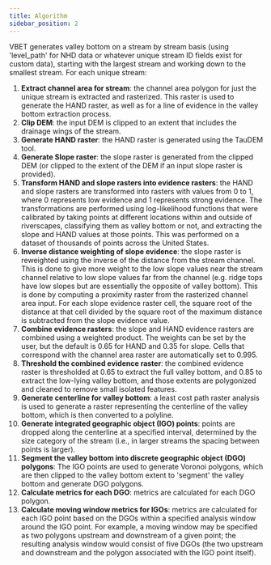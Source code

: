 ```yaml
---
title: Algorithm
sidebar_position: 2
---
```


VBET generates valley bottom on a stream by stream basis (using 'level_path' for NHD data or whatever unique stream ID fields exist for custom data), starting with the largest stream and working down to the smallest stream. For each unique stream:

1. **Extract channel area for stream**: the channel area polygon for just the unique stream is extracted and rasterized. This raster is used to generate the HAND raster, as well as for a line of evidence in the valley bottom extraction process.
2. **Clip DEM**: the input DEM is clipped to an extent that includes the drainage wings of the stream.
3. **Generate HAND raster**: the HAND raster is generated using the TauDEM tool.
4. **Generate Slope raster**: the slope raster is generated from the clipped DEM (or clipped to the extent of the DEM if an input slope raster is provided).
5. **Transform HAND and slope rasters into evidence rasters**: the HAND and slope rasters are transformed into rasters with values from 0 to 1, where 0 represents low evidence and 1 represents strong evidence. The transformations are performed using log-likelihood functions that were calibrated by taking points at different locations within and outside of riverscapes, classifying them as valley bottom or not, and extracting the slope and HAND values at those points. This was performed on a dataset of thousands of points across the United States.
6. **Inverse distance weighting of slope evidence**: the slope raster is reweighted using the inverse of the distance from the stream channel. This is done to give more weight to the low slope values near the stream channel relative to low slope values far from the channel (e.g. ridge tops have low slopes but are essentially the opposite of valley bottom).  This is done by computing a proximity raster from the rasterized channel area input. For each slope evidence raster cell, the square root of the distance at that cell divided by the square root of the maximum distance is subtracted from the slope evidence value. 
7. **Combine evidence rasters**: the slope and HAND evidence rasters are combined using a weighted product. The weights can be set by the user, but the default is 0.65 for HAND and 0.35 for slope. Cells that correspond with the channel area raster are automatically set to 0.995. 
8. **Threshold the combined evidence raster**: the combined evidence raster is thresholded at 0.65 to extract the full valley bottom, and 0.85 to extract the low-lying valley bottom, and those extents are polygonized and cleaned to remove small isolated features.
9. **Generate centerline for valley bottom**: a least cost path raster analysis is used to generate a raster representing the centerline of the valley bottom, which is then converted to a polyline.  
10. **Generate integrated geographic object (IGO) points**: points are dropped along the centerline at a specified interval, determined by the size category of the stream (i.e., in larger streams the spacing between points is larger).
11. **Segment the valley bottom into discrete geographic object (DGO) polygons**: The IGO points are used to generate Voronoi polygons, which are then clipped to the valley bottom extent to 'segment' the valley bottom and generate DGO polygons.
12. **Calculate metrics for each DGO**: metrics are calculated for each DGO polygon.
13. **Calculate moving window metrics for IGOs**: metrics are calculated for each IGO point based on the DGOs within a specified analysis window around the IGO point. For example, a moving window may be specified as two polygons upstream and downstream of a given point; the resulting analysis window would consist of five DGOs (the two upstream and downstream and the polygon associated with the IGO point itself).
